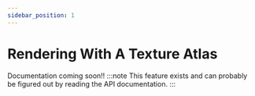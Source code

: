 ```yaml
---
sidebar_position: 1
---
```


# Rendering With A Texture Atlas

Documentation coming soon!!
:::note
This feature exists and can probably be figured out by reading the API documentation.
:::
